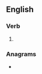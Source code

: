 ==English==

===Verb===
{{head|en|present participle}}

# {{present participle of|neutralise|lang=en|nocat=1}}

===Anagrams===
* {{anagrams|en|interlinguas|reinsulating}}